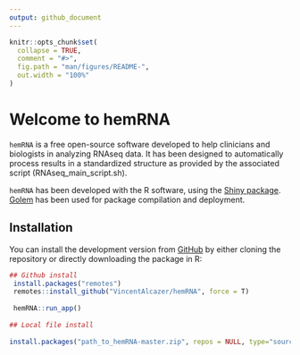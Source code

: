 ```yaml
---
output: github_document
---
```


<!-- README.md is generated from README.Rmd. Please edit that file -->

```r
knitr::opts_chunk$set(
  collapse = TRUE,
  comment = "#>",
  fig.path = "man/figures/README-",
  out.width = "100%"
)
```

# Welcome to hemRNA

<!-- badges: start -->
<!-- badges: end -->

`hemRNA` is a free open-source software developed to help clinicians and biologists in analyzing RNAseq data. It has been designed to automatically process results in a standardized structure as provided by the associated script (RNAseq_main_script.sh).  

`hemRNA` has been developed with the R software, using the [Shiny package](https://shiny.rstudio.com/). [Golem](https://github.com/ThinkR-open/golem) has been used for package compilation and deployment.  


## Installation

You can install the development version from [GitHub](https://github.com/VincentAlcazer/hemRNA) by either cloning the repository or directly downloading the package in R:

```r

## Github install 
 install.packages("remotes")
 remotes::install_github("VincentAlcazer/hemRNA", force = T)
 
 hemRNA::run_app()
 
## Local file install
 
install.packages("path_to_hemRNA-master.zip", repos = NULL, type="source", force = T)
 


```
